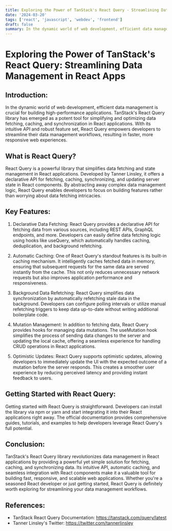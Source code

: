 ```yaml
---
title: Exploring the Power of TanStack's React Query - Streamlining Data Management in React Apps
date: '2024-03-20'
tags: ['react', 'javascript', 'webdev', 'frontend']
draft: false
summary: In the dynamic world of web development, efficient data management is crucial for building high-performance applications.
---
```


# Exploring the Power of TanStack's React Query: Streamlining Data Management in React Apps

## Introduction:
In the dynamic world of web development, efficient data management is crucial for building high-performance applications. TanStack's React Query library has emerged as a potent tool for simplifying and optimizing data fetching, caching, and synchronization in React applications. With its intuitive API and robust feature set, React Query empowers developers to streamline their data management workflows, resulting in faster, more responsive web experiences.

## What is React Query?
React Query is a powerful library that simplifies data fetching and state management in React applications. Developed by Tanner Linsley, it offers a declarative API for fetching, caching, synchronizing, and updating server state in React components. By abstracting away complex data management logic, React Query enables developers to focus on building features rather than worrying about data fetching intricacies.

## Key Features:

1. Declarative Data Fetching: React Query provides a declarative API for fetching data from various sources, including REST APIs, GraphQL endpoints, and more. Developers can easily define data fetching logic using hooks like useQuery, which automatically handles caching, deduplication, and background refetching.

2. Automatic Caching: One of React Query's standout features is its built-in caching mechanism. It intelligently caches fetched data in memory, ensuring that subsequent requests for the same data are served instantly from the cache. This not only reduces unnecessary network requests but also improves application performance and responsiveness.

3. Background Data Refetching: React Query simplifies data synchronization by automatically refetching stale data in the background. Developers can configure polling intervals or utilize manual refetching triggers to keep data up-to-date without writing additional boilerplate code.

4. Mutation Management: In addition to fetching data, React Query provides hooks for managing data mutations. The useMutation hook simplifies the process of sending data changes to the server and updating the local cache, offering a seamless experience for handling CRUD operations in React applications.

5. Optimistic Updates: React Query supports optimistic updates, allowing developers to immediately update the UI with the expected outcome of a mutation before the server responds. This creates a smoother user experience by reducing perceived latency and providing instant feedback to users.

## Getting Started with React Query:
Getting started with React Query is straightforward. Developers can install the library via npm or yarn and start integrating it into their React applications right away. The official documentation provides comprehensive guides, tutorials, and examples to help developers leverage React Query's full potential.

## Conclusion:
TanStack's React Query library revolutionizes data management in React applications by providing a powerful yet simple solution for fetching, caching, and synchronizing data. Its intuitive API, automatic caching, and seamless integration with React components make it a valuable tool for building fast, responsive, and scalable web applications. Whether you're a seasoned React developer or just getting started, React Query is definitely worth exploring for streamlining your data management workflows.

## References:

- TanStack React Query Documentation: https://tanstack.com/query/latest
- Tanner Linsley's Twitter: https://twitter.com/tannerlinsley